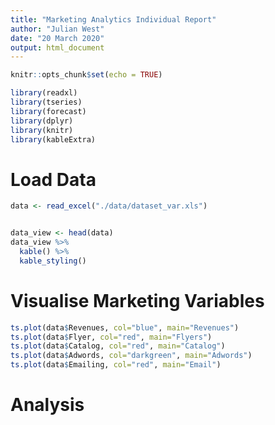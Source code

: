 ```yaml
---
title: "Marketing Analytics Individual Report"
author: "Julian West"
date: "20 March 2020"
output: html_document
---
```


```r
knitr::opts_chunk$set(echo = TRUE)
```

```r
library(readxl)
library(tseries)
library(forecast)
library(dplyr)
library(knitr)
library(kableExtra)

```

# Load Data
```r
data <- read_excel("./data/dataset_var.xls")


data_view <- head(data)
data_view %>%
  kable() %>%
  kable_styling()
```


# Visualise Marketing Variables

```r
ts.plot(data$Revenues, col="blue", main="Revenues")
ts.plot(data$Flyer, col="red", main="Flyers")
ts.plot(data$Catalog, col="red", main="Catalog")
ts.plot(data$Adwords, col="darkgreen", main="Adwords")
ts.plot(data$Emailing, col="red", main="Email")


```

# Analysis



